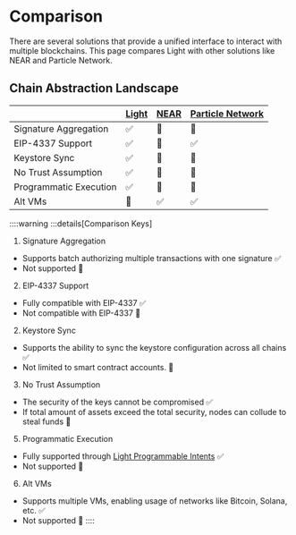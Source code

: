 # Comparison

There are several solutions that provide a unified interface to interact with multiple blockchains.
This page compares Light with other solutions like NEAR and Particle Network.

## Chain Abstraction Landscape

|                        | [Light](https://light.so) | [NEAR](https://near.org) | [Particle Network](https://particle.network) |
| ---------------------- | :------------------------ | :----------------------- | :------------------------------------------- |
| Signature Aggregation  | ✅                        | 🛑                       | 🛑                                           |
| EIP-4337 Support       | ✅                        | 🔴                       | ✅                                           |
| Keystore Sync          | ✅                        | 🔶                       | 🔶                                           |
| No Trust Assumption    | ✅                        | 🔶                       | 🔶                                           |
| Programmatic Execution | ✅                        | 🛑                       | 🛑                                           |
| Alt VMs                | 🛑                        | ✅                       | ✅                                           |

::::warning
:::details[Comparison Keys]

1. Signature Aggregation

- Supports batch authorizing multiple transactions with one signature ✅
- Not supported 🔴

2. EIP-4337 Support

- Fully compatible with EIP-4337 ✅
- Not compatible with EIP-4337 🔴

2. Keystore Sync

- Supports the ability to sync the keystore configuration across all chains ✅
- Not limited to smart contract accounts. 🔶

3. No Trust Assumption

- The security of the keys cannot be compromised ✅
- If total amount of assets exceed the total security, nodes can collude to steal funds 🔶

5. Programmatic Execution

- Fully supported through [Light Programmable Intents](/light-programmable-intents) ✅
- Not supported 🔴

6. Alt VMs

- Supports multiple VMs, enabling usage of networks like Bitcoin, Solana, etc. ✅
- Not supported 🛑
  ::::
